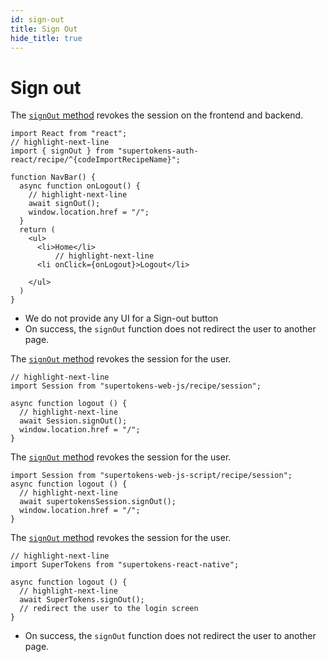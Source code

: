 ```yaml
---
id: sign-out
title: Sign Out
hide_title: true
---
```


<!-- COPY DOCS -->
<!-- ./session/common-customizations/sign-out.mdx -->


# Sign out

<PreBuiltOrCustomUISwitcher>

<PreBuiltUIContent>

<PreBuiltUITabs>

<TabItem value="reactjs">

The [`signOut` method](https://supertokens.com/docs/auth-react/modules/recipe_^{docsLinkRecipeName}.html#signOut) revokes the session on the frontend and backend.

```tsx
import React from "react";
// highlight-next-line
import { signOut } from "supertokens-auth-react/recipe/^{codeImportRecipeName}";

function NavBar() {
  async function onLogout() {
    // highlight-next-line
    await signOut();
    window.location.href = "/";
  }
  return (
    <ul>
      <li>Home</li>
          // highlight-next-line
      <li onClick={onLogout}>Logout</li>

    </ul>
  )
}
```

</TabItem>

</PreBuiltUITabs>

- We do not provide any UI for a Sign-out button
- On success, the `signOut` function does not redirect the user to another page.

</PreBuiltUIContent>

<CustomUIContent>

<CustomUITabs>

<TabItem value="web">

<FrontendWebSubTabs>

<TabItem value="npm">

The [`signOut` method](https://supertokens.com/docs/web-js/modules/recipe_session.html#signOut-1) revokes the session for the user.

```tsx
// highlight-next-line
import Session from "supertokens-web-js/recipe/session";

async function logout () {
  // highlight-next-line
  await Session.signOut(); 
  window.location.href = "/";
}
```

</TabItem>

<TabItem value="script">

The [`signOut` method](https://supertokens.com/docs/web-js/modules/recipe_session.html#signOut-1) revokes the session for the user.

```tsx
import Session from "supertokens-web-js-script/recipe/session";
async function logout () {
  // highlight-next-line
  await supertokensSession.signOut(); 
  window.location.href = "/";
}
```

</TabItem>

</FrontendWebSubTabs>

</TabItem>
<TabItem value="mobile">

<FrontendMobileSubTabs>

<TabItem value="reactnative">

The [`signOut` method](https://supertokens.com/docs/react-native/modules.html#signOut) revokes the session for the user.

```tsx
// highlight-next-line
import SuperTokens from "supertokens-react-native";

async function logout () {
  // highlight-next-line
  await SuperTokens.signOut(); 
  // redirect the user to the login screen
}
```

</TabItem>

</FrontendMobileSubTabs>

</TabItem>

</CustomUITabs>

- On success, the `signOut` function does not redirect the user to another page.

</CustomUIContent>

</PreBuiltOrCustomUISwitcher>